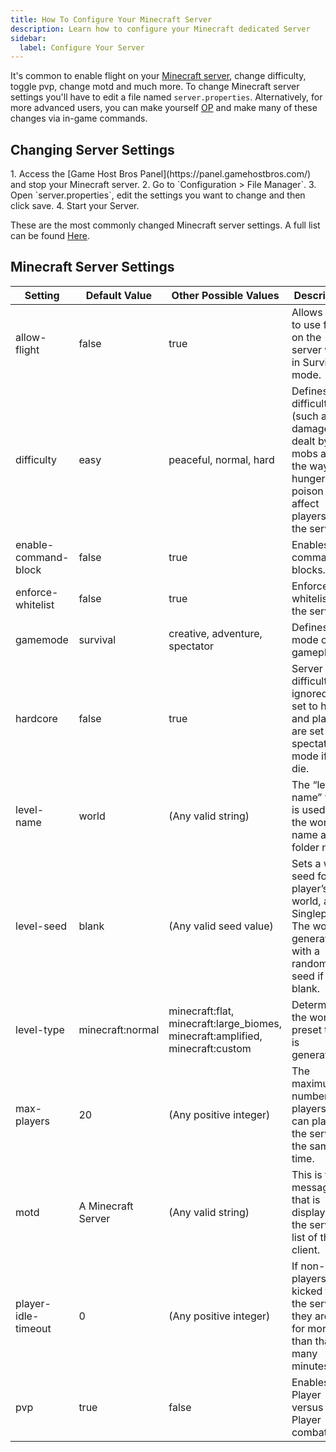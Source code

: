 ```yaml
---
title: How To Configure Your Minecraft Server
description: Learn how to configure your Minecraft dedicated Server
sidebar:
  label: Configure Your Server
---
```


It's common to enable flight on your [Minecraft server](https://www.gamehostbros.com/minecraft-server-hosting/), change difficulty, toggle pvp, change motd and much more. To change Minecraft server settings you'll have to edit a file named `server.properties`. Alternatively, for more advanced users, you can make yourself [OP](https://guides.gamehostbros.com/games/minecraft/adding-admins/) and make many of these changes via in-game commands.

## Changing Server Settings

<Steps>
  1. Access the [Game Host Bros Panel](https://panel.gamehostbros.com/) and stop your Minecraft server.
  2. Go to `Configuration > File Manager`.
  3. Open `server.properties`, edit the settings you want to change and then click save.  
  4. Start your Server.
</Steps>

These are the most commonly changed Minecraft server settings. A full list can be found [Here](https://minecraft.fandom.com/wiki/Server.properties).

## Minecraft Server Settings

| Setting               | Default Value      | Other Possible Values                                         | Description                                                                 |
|-----------------------|--------------------|---------------------------------------------------------------|-----------------------------------------------------------------------------|
| allow-flight          | false             | true                                                          | Allows users to use flight on the server while in Survival mode.           |
| difficulty            | easy              | peaceful, normal, hard                                        | Defines the difficulty (such as damage dealt by mobs and the way hunger and poison affect players) of the server. |
| enable-command-block  | false             | true                                                          | Enables command blocks.                                                    |
| enforce-whitelist     | false             | true                                                          | Enforces the whitelist on the server.                                      |
| gamemode              | survival          | creative, adventure, spectator                                | Defines the mode of gameplay.                                              |
| hardcore              | false             | true                                                          | Server difficulty is ignored and set to hard, and players are set to spectator mode if they die. |
| level-name            | world             | (Any valid string)                                            | The “level-name” value is used as the world name and its folder name.       |
| level-seed            | blank             | (Any valid seed value)                                        | Sets a world seed for the player’s world, as in Singleplayer. The world generates with a random seed if left blank. |
| level-type            | minecraft:normal  | minecraft:flat, minecraft:large_biomes, minecraft:amplified, minecraft:custom | Determines the world preset that is generated. |
| max-players           | 20                | (Any positive integer)                                        | The maximum number of players that can play on the server at the same time. |
| motd                  | A Minecraft Server | (Any valid string)                                            | This is the message that is displayed in the server list of the client.     |
| player-idle-timeout   | 0                 | (Any positive integer)                                        | If non-zero, players are kicked from the server if they are idle for more than that many minutes. |
| pvp                   | true              | false                                                         | Enables Player versus Player combat.                                       |
